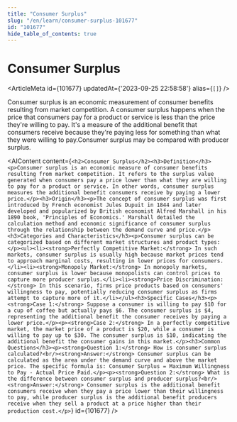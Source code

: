 ```yaml
---
title: "Consumer Surplus"
slug: "/en/learn/consumer-surplus-101677"
id: "101677"
hide_table_of_contents: true
---
```



# Consumer Surplus

<ArticleMeta id={101677} updatedAt={'2023-09-25 22:58:58'} alias={`[]`} />
<div className='border-solid border-b border-t-0 my-4 border-[var(--ifm-color-gray-300)]' />

Consumer surplus is an economic measurement of consumer benefits resulting from market competition. A consumer surplus happens when the price that consumers pay for a product or service is less than the price they're willing to pay. It's a measure of the additional benefit that consumers receive because they're paying less for something than what they were willing to pay.Consumer surplus may be compared with producer surplus.

<AIContent content={`<h2>Consumer Surplus</h2><h3>Definition</h3><p>Consumer surplus is an economic measure of consumer benefits resulting from market competition. It refers to the surplus value generated when consumers pay a price lower than what they are willing to pay for a product or service. In other words, consumer surplus measures the additional benefit consumers receive by paying a lower price.</p><h3>Origin</h3><p>The concept of consumer surplus was first introduced by French economist Jules Dupuit in 1844 and later developed and popularized by British economist Alfred Marshall in his 1890 book, 'Principles of Economics.' Marshall detailed the calculation method and economic significance of consumer surplus through the relationship between the demand curve and price.</p><h3>Categories and Characteristics</h3><p>Consumer surplus can be categorized based on different market structures and product types:</p><ul><li><strong>Perfectly Competitive Market:</strong> In such markets, consumer surplus is usually high because market prices tend to approach marginal costs, resulting in lower prices for consumers.</li><li><strong>Monopoly Market:</strong> In monopoly markets, consumer surplus is lower because monopolists can control prices to capture more producer surplus.</li><li><strong>Price Discrimination:</strong> In this scenario, firms price products based on consumers' willingness to pay, potentially reducing consumer surplus as firms attempt to capture more of it.</li></ul><h3>Specific Cases</h3><p><strong>Case 1:</strong> Suppose a consumer is willing to pay $10 for a cup of coffee but actually pays $6. The consumer surplus is $4, representing the additional benefit the consumer receives by paying a lower price.</p><p><strong>Case 2:</strong> In a perfectly competitive market, the market price of a product is $20, while a consumer is willing to pay up to $30. The consumer surplus is $10, indicating the additional benefit the consumer gains in this market.</p><h3>Common Questions</h3><p><strong>Question 1:</strong> How is consumer surplus calculated?<br/><strong>Answer:</strong> Consumer surplus can be calculated as the area under the demand curve and above the market price. The specific formula is: Consumer Surplus = Maximum Willingness to Pay - Actual Price Paid.</p><p><strong>Question 2:</strong> What is the difference between consumer surplus and producer surplus?<br/><strong>Answer:</strong> Consumer surplus is the additional benefit consumers receive when they pay a price lower than their willingness to pay, while producer surplus is the additional benefit producers receive when they sell a product at a price higher than their production cost.</p>`} id={101677} />
